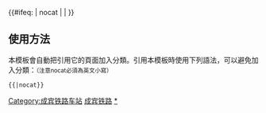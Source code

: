 {{鐵道路線|
| 模板名稱 = 成宾铁路
| 名稱 = [[成宾铁路]]
| 代表色 = #0033c9
| Logo = [[File:China Railways.svg|17px]]
| 背景顏色 = #FFFFFF
| 車站列表 = [[成高子站|成高子]] - [[宾西站|宾西]]}}
<includeonly>{{#ifeq: {{{1}}} | nocat | <!--空--> | [[Category:成宾铁路车站]] }}</includeonly><noinclude>

==使用方法==
本模板會自動把引用它的頁面加入分類。引用本模板時使用下列語法，可以避免加入分類：<small>（注意nocat必須為英文小寫）</small>
 <nowiki>{{</nowiki>{{PAGENAME}}<nowiki>|nocat}}</nowiki>
[[Category:中國鐵路路線模板|成宾铁路]]
[[Category:成宾铁路车站|*]]
</noinclude>